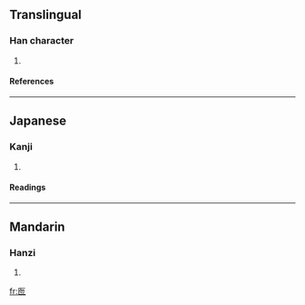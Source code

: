 ==Translingual==
===Han character===
{{Han char|rad=匚|as=04|sn=6|four=7171<sub>2</sub>|canj=尸心竹竹 (SPHH)}}
# {{defn|Han}}
====References====
{{Han ref|kx=0153.250|dkj=02608|dj=0345.130|hdz=10084.050|uh=5322|ud=21282|bh=C9C1|bd=51649}}
----
==Japanese==
===Kanji===
{{ja-kanji|grade=|rs=匚04}}
# {{defn|Japanese}} 
====Readings====
{{ja-readings|on=[[こつ]] (kotsu), [[こち]] (kochi)|kun=}}
----
==Mandarin==
===Hanzi===
{{cmn-hanzi|pin=[[hū]] ([[hu1]])|wg=hu<sup>1</sup>}}
# {{defn|Mandarin}}

[[fr:匢]]
